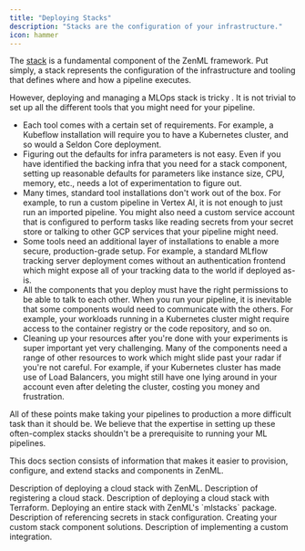 ```yaml
---
title: "Deploying Stacks"
description: "Stacks are the configuration of your infrastructure."
icon: hammer
---
```


The [stack](/v/0.66.0/user-guide/guides/production-guide/understand-stacks) is a fundamental component of the ZenML framework. Put simply, a stack represents the configuration of the infrastructure and tooling that defines where and how a pipeline executes.

However, deploying and managing a MLOps stack is tricky <Icon icon="face-sad-cry"/><Icon icon="face-grin-squint"/>. It is not trivial to set up all the different tools that you might need for your pipeline.

* <Icon icon="rainbow"/>Each tool comes with a certain set of requirements. For example, a Kubeflow installation will require you to have a Kubernetes cluster, and so would a Seldon Core deployment.
* <Icon icon="face-rolling-eyes"/>Figuring out the defaults for infra parameters is not easy. Even if you have identified the backing infra that you need for a stack component, setting up reasonable defaults for parameters like instance size, CPU, memory, etc., needs a lot of experimentation to figure out.
* <Icon icon="road-barrier"/>Many times, standard tool installations don't work out of the box. For example, to run a custom pipeline in Vertex AI, it is not enough to just run an imported pipeline. You might also need a custom service account that is configured to perform tasks like reading secrets from your secret store or talking to other GCP services that your pipeline might need.
* <Icon icon="lock"/>Some tools need an additional layer of installations to enable a more secure, production-grade setup. For example, a standard MLflow tracking server deployment comes without an authentication frontend which might expose all of your tracking data to the world if deployed as-is.
* <Icon icon="head-side-virus"/>All the components that you deploy must have the right permissions to be able to talk to each other. When you run your pipeline, it is inevitable that some components would need to communicate with the others. For example, your workloads running in a Kubernetes cluster might require access to the container registry or the code repository, and so on.
* <Icon icon="broom"/>Cleaning up your resources after you're done with your experiments is super important yet very challenging. Many of the components need a range of other resources to work which might slide past your radar if you're not careful. For example, if your Kubernetes cluster has made use of Load Balancers, you might still have one lying around in your account even after deleting the cluster, costing you money and frustration.

All of these points make taking your pipelines to production a more difficult task than it should be. We believe that the expertise in setting up these often-complex stacks shouldn't be a prerequisite to running your ML pipelines.

This docs section consists of information that makes it easier to provision, configure, and extend stacks and components in ZenML.


<CardGroup cols={2}>
  <Card title="Deploy a cloud stack with ZenML" icon="cloud" href="/v/0.66.0/stack-components/stack-deployment/deploy-a-cloud-stack">
    Description of deploying a cloud stack with ZenML.
  </Card>
  <Card title="Register a cloud stack" icon="clipboard-list" href="/v/0.66.0/stack-components/stack-deployment/register-a-cloud-stack">
    Description of registering a cloud stack.
  </Card>
  <Card title="Deploy a cloud stack with Terraform" icon="server" href="/v/0.66.0/stack-components/stack-deployment/deploy-a-cloud-stack-with-terraform">
    Description of deploying a cloud stack with Terraform.
  </Card>
  <Card title="Deploy stack/components using mlstacks" icon="box" href="/v/0.66.0/stack-components/stack-deployment/deploy-a-stack-using-mlstacks">
    Deploying an entire stack with ZenML's `mlstacks` package.
  </Card>
  <Card title="Reference secrets in stack configuration" icon="key" href="/v/0.66.0/usage/project-setup/use-secrets/reference-secrets-in-stack-configuration">
    Description of referencing secrets in stack configuration.
  </Card>
  <Card title="Implement a custom stack component" icon="puzzle-piece" href="/v/0.66.0/stack-components/stack-deployment/implement-a-custom-stack-component">
    Creating your custom stack component solutions.
  </Card>
  <Card title="Implement a custom integration" icon="plug" href="/v/0.66.0/stack-components/stack-deployment/implement-a-custom-integration">
    Description of implementing a custom integration.
  </Card>
</CardGroup>
